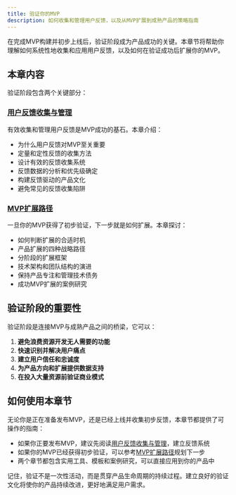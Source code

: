 ```yaml
---
title: 验证你的MVP
description: 如何收集和管理用户反馈，以及从MVP扩展到成熟产品的策略指南
---
```



在完成MVP构建并初步上线后，验证阶段成为产品成功的关键。本章节将帮助你理解如何系统性地收集和应用用户反馈，以及如何在验证成功后扩展你的MVP。

## 本章内容

验证阶段包含两个关键部分：

### [用户反馈收集与管理](/docs/validation/user-feedback)

有效收集和管理用户反馈是MVP成功的基石。本章介绍：

- 为什么用户反馈对MVP至关重要
- 定量和定性反馈的收集方法
- 设计有效的反馈收集系统
- 反馈数据的分析和优先级确定
- 构建反馈驱动的产品文化
- 避免常见的反馈收集陷阱

### [MVP扩展路径](/docs/validation/mvp-expansion)

一旦你的MVP获得了初步验证，下一步就是如何扩展。本章探讨：

- 如何判断扩展的合适时机
- 产品扩展的四种战略路径
- 分阶段的扩展框架
- 技术架构和团队结构的演进
- 保持产品专注和管理技术债务
- 成功MVP扩展的案例研究

## 验证阶段的重要性

验证阶段是连接MVP与成熟产品之间的桥梁，它可以：

1. **避免浪费资源开发无人需要的功能**
2. **快速识别并解决用户痛点**
3. **建立用户信任和忠诚度**
4. **为产品方向和扩展提供数据支持**
5. **在投入大量资源前验证商业模式**

## 如何使用本章节

无论你是正在准备发布MVP，还是已经上线并收集初步反馈，本章节都提供了可操作的指南：

- 如果你正要发布MVP，建议先阅读[用户反馈收集与管理](/docs/validation/user-feedback)，建立反馈系统
- 如果你的MVP已经获得初步验证，可以参考[MVP扩展路径](/docs/validation/mvp-expansion)规划下一步
- 两个章节都包含实用工具、模板和案例研究，可以直接应用到你的产品中

记住，验证不是一次性活动，而是贯穿产品生命周期的持续过程。建立良好的验证文化将使你的产品持续改进，更好地满足用户需求。 